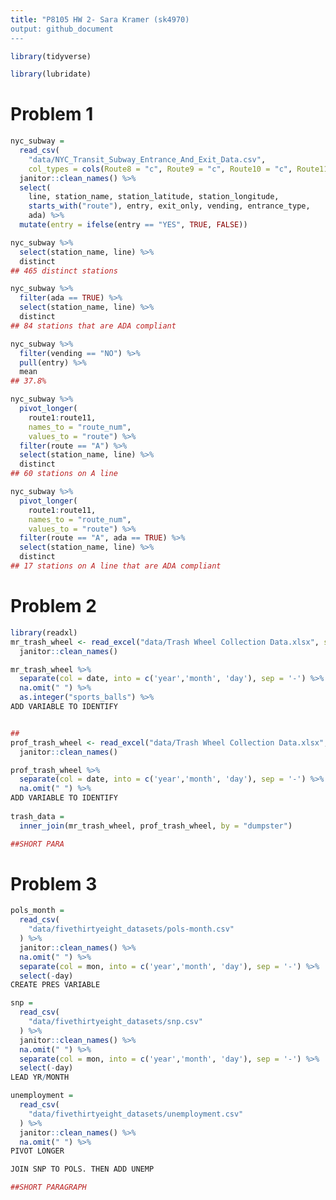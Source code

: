 ```yaml
---
title: "P8105 HW 2- Sara Kramer (sk4970)
output: github_document
---
```


```r
library(tidyverse)

library(lubridate)
```

# Problem 1
```r
nyc_subway = 
  read_csv(
    "data/NYC_Transit_Subway_Entrance_And_Exit_Data.csv",
    col_types = cols(Route8 = "c", Route9 = "c", Route10 = "c", Route11 = "c")) %>% 
  janitor::clean_names() %>% 
  select(
    line, station_name, station_latitude, station_longitude, 
    starts_with("route"), entry, exit_only, vending, entrance_type, 
    ada) %>% 
  mutate(entry = ifelse(entry == "YES", TRUE, FALSE))

nyc_subway %>% 
  select(station_name, line) %>% 
  distinct
## 465 distinct stations

nyc_subway %>% 
  filter(ada == TRUE) %>% 
  select(station_name, line) %>% 
  distinct
## 84 stations that are ADA compliant

nyc_subway %>% 
  filter(vending == "NO") %>% 
  pull(entry) %>% 
  mean
## 37.8% 

nyc_subway %>% 
  pivot_longer(
    route1:route11,
    names_to = "route_num",
    values_to = "route") %>% 
  filter(route == "A") %>% 
  select(station_name, line) %>% 
  distinct
## 60 stations on A line

nyc_subway %>% 
  pivot_longer(
    route1:route11,
    names_to = "route_num",
    values_to = "route") %>% 
  filter(route == "A", ada == TRUE) %>% 
  select(station_name, line) %>% 
  distinct
## 17 stations on A line that are ADA compliant 

```

# Problem 2
```r
library(readxl)
mr_trash_wheel <- read_excel("data/Trash Wheel Collection Data.xlsx", sheet = "Mr. Trash Wheel", range = "A2:N549") %>%
  janitor::clean_names()

mr_trash_wheel %>% 
  separate(col = date, into = c('year','month', 'day'), sep = '-') %>%
  na.omit(" ") %>%
  as.integer("sports_balls") %>%
ADD VARIABLE TO IDENTIFY


##
prof_trash_wheel <- read_excel("data/Trash Wheel Collection Data.xlsx", sheet = "Professor Trash Wheel", range = "A2:M96") %>%
  janitor::clean_names()

prof_trash_wheel %>%
  separate(col = date, into = c('year','month', 'day'), sep = '-') %>%
  na.omit(" ") %>%
ADD VARIABLE TO IDENTIFY
  
trash_data = 
  inner_join(mr_trash_wheel, prof_trash_wheel, by = "dumpster")

##SHORT PARA

```

# Problem 3
```r
pols_month =
  read_csv(
    "data/fivethirtyeight_datasets/pols-month.csv"
  ) %>%
  janitor::clean_names() %>%
  na.omit(" ") %>%
  separate(col = mon, into = c('year','month', 'day'), sep = '-') %>%
  select(-day)
CREATE PRES VARIABLE

snp =
  read_csv(
    "data/fivethirtyeight_datasets/snp.csv"
  ) %>%
  janitor::clean_names() %>%
  na.omit(" ") %>%
  separate(col = mon, into = c('year','month', 'day'), sep = '-') %>%
  select(-day)
LEAD YR/MONTH

unemployment =
  read_csv(
    "data/fivethirtyeight_datasets/unemployment.csv"
  ) %>%
  janitor::clean_names() %>%
  na.omit(" ") %>%
PIVOT LONGER

JOIN SNP TO POLS. THEN ADD UNEMP

##SHORT PARAGRAPH

```